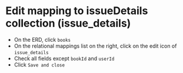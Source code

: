 
# Edit mapping to issueDetails collection (issue_details)




- On the ERD, click `books`
- On the relational mappings list on the right, click on the edit icon of `issue_details`
- Check all fields except `bookId` and `userId`
- Click `Save and close`



<Screenshot url="https://www.mongodb.com/products/tools/relational-migrator" src="img/190-image-001.png" alt="Screenshot of the connect modal" />

